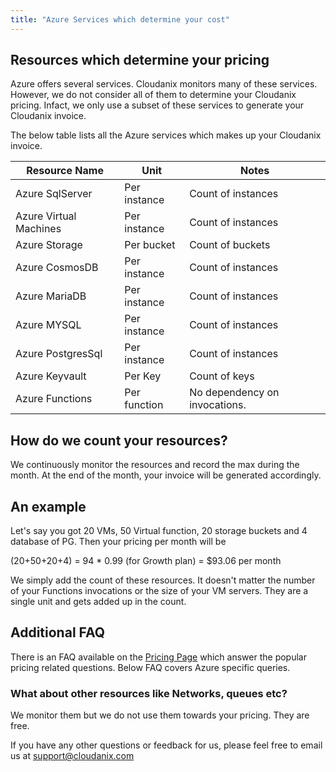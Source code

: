 ```yaml
---
title: "Azure Services which determine your cost"
---
```


## Resources which determine your pricing

Azure offers several services. Cloudanix monitors many of these services. However, we do not consider all of them to determine your Cloudanix pricing. Infact, we only use a subset of these services to generate your Cloudanix invoice.

The below table lists all the Azure services which makes up your Cloudanix invoice.

| Resource Name                | Unit         | Notes                         |
| ---------------------------- | ------------ | ----------------------------- |
| Azure SqlServer              | Per instance | Count of instances            |
| Azure Virtual Machines       | Per instance | Count of instances            |
| Azure Storage                | Per bucket   | Count of buckets              |
| Azure CosmosDB               | Per instance | Count of instances            |
| Azure MariaDB                | Per instance | Count of instances            |
| Azure MYSQL                  | Per instance | Count of instances            |
| Azure PostgresSql            | Per instance | Count of instances            |
| Azure Keyvault               | Per Key      | Count of keys                 |
| Azure Functions              | Per function | No dependency on invocations. |

## How do we count your resources?

We continuously monitor the resources and record the max during the month. At the end of the month, your invoice will be generated accordingly.

## An example

Let's say you got 20 VMs, 50 Virtual function, 20 storage buckets and 4 database of PG. Then your pricing per month will be

(20+50+20+4) = 94 \* 0.99 (for Growth plan) = $93.06 per month

We simply add the count of these resources. It doesn't matter the number of your Functions invocations or the size of your VM servers. They are a single unit and gets added up in the count.

## Additional FAQ

There is an FAQ available on the [Pricing Page](https://www.cloudanix.com/pricing?ref=azure-resources-for-pricing) which answer the popular pricing related questions. Below FAQ covers Azure specific queries.

### What about other resources like Networks, queues etc?

We monitor them but we do not use them towards your pricing. They are free.

If you have any other questions or feedback for us, please feel free to email us at support@cloudanix.com
